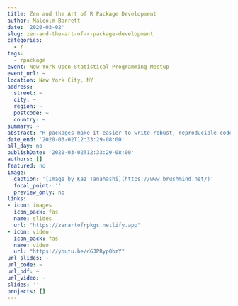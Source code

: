 ```yaml
---
title: Zen and the Art of R Package Development
author: Malcolm Barrett
date: '2020-03-02'
slug: zen-and-the-art-of-r-package-development
categories:
  - r
tags:
  - rpackage
event: New York Open Statistical Programming Meetup
event_url: ~
location: New York City, NY
address:
  street: ~
  city: ~
  region: ~
  postcode: ~
  country: ~
summary: ~
abstract: "R packages make it easier to write robust, reproducible code, and modern tools in R development like usethis make it easy to work with packages. When you write R packages, you also unlock a whole ecosystem of tools that will make it easier to test, document, and share your code. Despite these benefits, many believe package development is too advanced for them or that they have nothing to offer. A fundamental belief in Zen is that you are already complete, that you already have everything you need. I’ll talk about why your project is already an R package, why you’re already an R package developer, and why you already have the skills to walk the path of development."
date_end: '2020-03-02T12:33:29-08:00'
all_day: no
publishDate: '2020-03-02T12:33:29-08:00'
authors: []
featured: no
image:
  caption: '[Image by Kaz Tanahashi](https://www.brushmind.net/)'
  focal_point: ''
  preview_only: no
links:
- icon: images
  icon_pack: fas
  name: slides
  url: "https://zenartofrpkgs.netlify.app"
- icon: video
  icon_pack: fas
  name: video
  url: "https://youtu.be/d6JPRyp0bzY"
url_slides: ~
url_code: ~
url_pdf: ~
url_video: ~
slides: ''
projects: []
---
```

